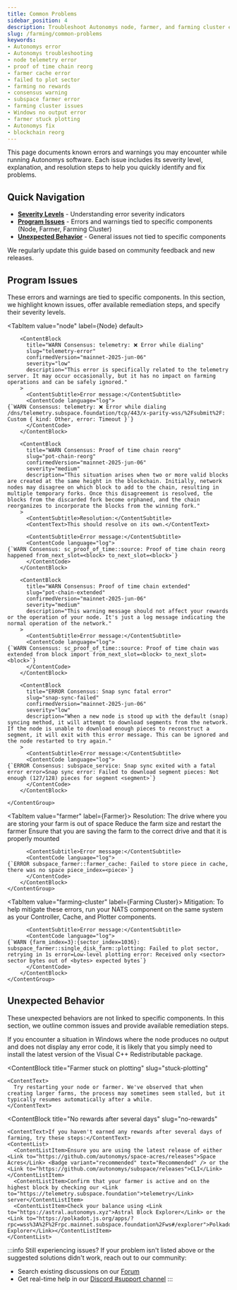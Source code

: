 ```yaml
---
title: Common Problems
sidebar_position: 4
description: Troubleshoot Autonomys node, farmer, and farming cluster errors with step-by-step solutions and severity indicators.
slug: /farming/common-problems
keywords:
- Autonomys error
- Autonomys troubleshooting
- node telemetry error
- proof of time chain reorg
- farmer cache error
- failed to plot sector
- farming no rewards
- consensus warning
- subspace farmer error
- farming cluster issues
- Windows no output error
- farmer stuck plotting
- Autonomys fix
- blockchain reorg
---
```



This page documents known errors and warnings you may encounter while running Autonomys software. Each issue includes its severity level, explanation, and resolution steps to help you quickly identify and fix problems.

## Quick Navigation

- **[Severity Levels](#severity-levels)** - Understanding error severity indicators
- **[Program Issues](#program-issues)** - Errors and warnings tied to specific components (Node, Farmer, Farming Cluster)
- **[Unexpected Behavior](#unexpected-behavior)** - General issues not tied to specific components

We regularly update this guide based on community feedback and new releases.

## Program Issues

These errors and warnings are tied to specific components. In this section, we highlight known issues, offer available remediation steps, and specify their severity levels.

<Tabs queryString="component">

<TabItem value="node" label={<TabLabel icon={ICONS.NODE}>Node</TabLabel>} default>
    <ContentGroup>

        <ContentBlock 
          title="WARN Consensus: telemetry: ❌ Error while dialing" 
          slug="telemetry-error"
          confirmedVersion="mainnet-2025-jun-06"
          severity="low"
          description="This error is specifically related to the telemetry server. It may occur occasionally, but it has no impact on farming operations and can be safely ignored."
        >
          <ContentSubtitle>Error message:</ContentSubtitle>
          <ContentCode language="log">
    {`WARN Consensus: telemetry: ❌ Error while dialing /dns/telemetry.subspace.foundation/tcp/443/x-parity-wss/%2Fsubmit%2F: Custom { kind: Other, error: Timeout }`}
          </ContentCode>
        </ContentBlock>

        <ContentBlock 
          title="WARN Consensus: Proof of time chain reorg" 
          slug="pot-chain-reorg"
          confirmedVersion="mainnet-2025-jun-06"
          severity="medium"
          description="This situation arises when two or more valid blocks are created at the same height in the blockchain. Initially, network nodes may disagree on which block to add to the chain, resulting in multiple temporary forks. Once this disagreement is resolved, the blocks from the discarded fork become orphaned, and the chain reorganizes to incorporate the blocks from the winning fork."
        >
          <ContentSubtitle>Resolution:</ContentSubtitle>
          <ContentText>This should resolve on its own.</ContentText>
          
          <ContentSubtitle>Error message:</ContentSubtitle>
          <ContentCode language="log">
    {`WARN Consensus: sc_proof_of_time::source: Proof of time chain reorg happened from_next_slot=<block> to_next_slot=<block>`}
          </ContentCode>
        </ContentBlock>

        <ContentBlock 
          title="WARN Consensus: Proof of time chain extended" 
          slug="pot-chain-extended"
          confirmedVersion="mainnet-2025-jun-06"
          severity="medium"
          description="This warning message should not affect your rewards or the operation of your node. It's just a log message indicating the normal operation of the network."
        >
          <ContentSubtitle>Error message:</ContentSubtitle>
          <ContentCode language="log">
    {`WARN Consensus: sc_proof_of_time::source: Proof of time chain was extended from block import from_next_slot=<block> to_next_slot=<block>`}
          </ContentCode>
        </ContentBlock>

        <ContentBlock 
          title="ERROR Consensus: Snap sync fatal error" 
          slug="snap-sync-failed"
          confirmedVersion="mainnet-2025-jun-06"
          severity="low"
          description="When a new node is stood up with the default (snap) syncing method, it will attempt to download segments from the network. If the node is unable to download enough pieces to reconstruct a segment, it will exit with this error message. This can be ignored and the node restarted to try again."
        >
          <ContentSubtitle>Error message:</ContentSubtitle>
          <ContentCode language="log">
    {`ERROR Consensus: subspace_service: Snap sync exited with a fatal error error=Snap sync error: Failed to download segment pieces: Not enough (127/128) pieces for segment <segment>`}
          </ContentCode>
        </ContentBlock>

    </ContentGroup>
</TabItem>

<TabItem value="farmer" label={<TabLabel icon={ICONS.FARMER}>Farmer</TabLabel>}>
    <ContentGroup>
        <ContentBlock 
          title="ERROR: Failed to store piece in cache, no space" 
          slug="cache-no-space"
          confirmedVersion="mainnet-2025-jun-06"
          severity="high"
          description="This indicates that there is not enough space in the cache to store a new piece of data."
        >
          <ContentSubtitle>Resolution:</ContentSubtitle>
          <ContentList>
            <ContentListItem>The drive where you are storing your farm is out of space</ContentListItem>
            <ContentListItem>Reduce the farm size and restart the farmer</ContentListItem>
            <ContentListItem>Ensure that you are saving the farm to the correct drive and that it is properly mounted</ContentListItem>
          </ContentList>
          
          <ContentSubtitle>Error message:</ContentSubtitle>
          <ContentCode language="log">
    {`ERROR subspace_farmer::farmer_cache: Failed to store piece in cache, there was no space piece_index=<piece>`}
          </ContentCode>
        </ContentBlock>
    </ContentGroup>
</TabItem>

<TabItem value="farming-cluster" label={<TabLabel icon={ICONS.CLUSTER}>Farming Cluster</TabLabel>}>
    <ContentGroup>
        <ContentBlock 
          title="WARN: Failed to plot sector, retrying" 
          slug="plot-sector-retry"
          confirmedVersion="mainnet-2025-jun-06"
          severity="medium"
          description="This is a known issue that is actively being investigated."
        >
          <ContentSubtitle>Mitigation:</ContentSubtitle>
          <ContentText>To help mitigate these errors, run your NATS component on the same system as your Controller, Cache, and Plotter components.</ContentText>
          
          <ContentSubtitle>Error message:</ContentSubtitle>
          <ContentCode language="log">
    {`WARN {farm_index=3}:{sector_index=1036}: subspace_farmer::single_disk_farm::plotting: Failed to plot sector, retrying in 1s error=Low-level plotting error: Received only <sector> sector bytes out of <bytes> expected bytes`}
          </ContentCode>
        </ContentBlock>
    </ContentGroup>
</TabItem>

</Tabs>

## Unexpected Behavior

These unexpected behaviors are not linked to specific components. In this section, we outline common issues and provide available remediation steps.

<ContentGroup>
  <ContentBlock 
    title="No Output and Missing Error Codes (Windows)" 
    slug="no-output-windows"
  >
    <ContentText>
      If you encounter a situation in Windows where the node produces no output and does not display any error code, it is likely that you simply need to install the latest version of the <Link to="https://learn.microsoft.com/en-us/cpp/windows/latest-supported-vc-redist">Visual C++ Redistributable package</Link>.
    </ContentText>
  </ContentBlock>

  <ContentBlock 
    title="Farmer stuck on plotting" 
    slug="stuck-plotting"
  >
    <ContentText>
      Try restarting your node or farmer. We've observed that when creating larger farms, the process may sometimes seem stalled, but it typically resumes automatically after a while.
    </ContentText>
  </ContentBlock>

  <ContentBlock 
    title="No rewards after several days" 
    slug="no-rewards"
  >
    <ContentText>If you haven't earned any rewards after several days of farming, try these steps:</ContentText>
    <ContentList>
      <ContentListItem>Ensure you are using the latest release of either <Link to="https://github.com/autonomys/space-acres/releases">Space Acres</Link> <Badge variant="recommended" text="Recommended" /> or the <Link to="https://github.com/autonomys/subspace/releases">CLI</Link></ContentListItem>
      <ContentListItem>Confirm that your farmer is active and on the highest block by checking our <Link to="https://telemetry.subspace.foundation">telemetry</Link> server</ContentListItem>
      <ContentListItem>Check your balance using <Link to="https://astral.autonomys.xyz">Astral Block Explorer</Link> or the <Link to="https://polkadot.js.org/apps/?rpc=wss%3A%2F%2Frpc.mainnet.subspace.foundation%2Fws#/explorer">Polkadot Explorer</Link></ContentListItem>
    </ContentList>
  </ContentBlock>
</ContentGroup>

:::info Still experiencing issues?
If your problem isn't listed above or the suggested solutions didn't work, reach out to our community:
- Search existing discussions on our [Forum](https://forum.autonomys.xyz/search?expanded=false&q=tags)
- Get real-time help in our [Discord #support channel](https://discord.com/channels/864285291518361610/1062507270539321485)
:::